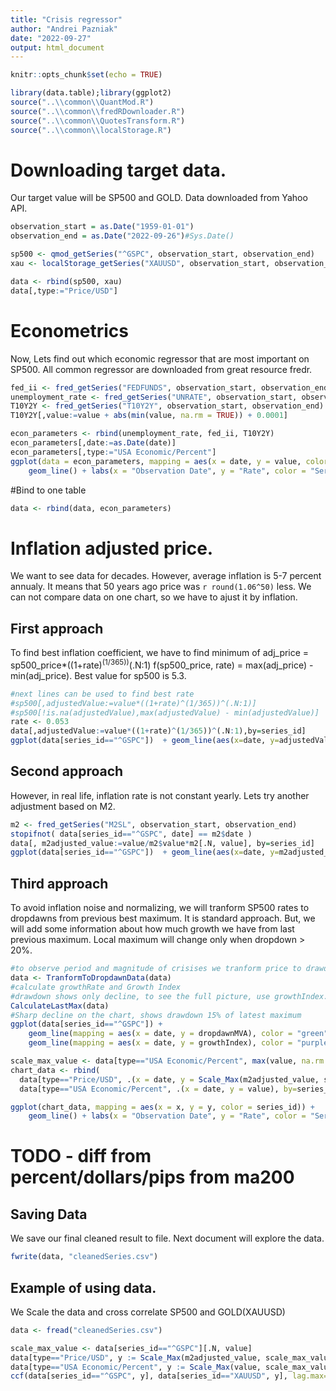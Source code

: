 ```yaml
---
title: "Crisis regressor"
author: "Andrei Pazniak"
date: "2022-09-27"
output: html_document
---
```


```r
knitr::opts_chunk$set(echo = TRUE)
```

```r
library(data.table);library(ggplot2)
source("..\\common\\QuantMod.R")
source("..\\common\\fredRDownloader.R")
source("..\\common\\QuotesTransform.R")
source("..\\common\\localStorage.R")
```


# Downloading target data.
Our target value will be SP500 and GOLD. Data downloaded from Yahoo API.
```r
observation_start = as.Date("1959-01-01")
observation_end = as.Date("2022-09-26")#Sys.Date()

sp500 <- qmod_getSeries("^GSPC", observation_start, observation_end)
xau <- localStorage_getSeries("XAUUSD", observation_start, observation_end)

data <- rbind(sp500, xau)
data[,type:="Price/USD"]
```

# Econometrics
Now, Lets find out which economic regressor that are most important on SP500.
All common regressor are downloaded from great resource fredr.
```r
fed_ii <- fred_getSeries("FEDFUNDS", observation_start, observation_end)
unemployment_rate <- fred_getSeries("UNRATE", observation_start, observation_end)
T10Y2Y <- fred_getSeries("T10Y2Y", observation_start, observation_end)
T10Y2Y[,value:=value + abs(min(value, na.rm = TRUE)) + 0.0001]

econ_parameters <- rbind(unemployment_rate, fed_ii, T10Y2Y)
econ_parameters[,date:=as.Date(date)]
econ_parameters[,type:="USA Economic/Percent"]
ggplot(data = econ_parameters, mapping = aes(x = date, y = value, color = series_id)) +
    geom_line() + labs(x = "Observation Date", y = "Rate", color = "Series")
```
#Bind to one table 
```r
data <- rbind(data, econ_parameters)
```
# Inflation adjusted price.
We want to see data for decades. However, average inflation is 5-7 percent annualy. 
It means that 50 years ago price was `r round(1.06^50)` less. We can not compare data on one chart, so we have to ajust it by inflation.

## First approach 
To find best inflation coefficient, we have to find minimum of 
adj_price = sp500_price*((1+rate)^(1/365))^(.N:1)
f(sp500_price, rate) = max(adj_price) - min(adj_price).
Best value for sp500 is 5.3.
```r
#next lines can be used to find best rate
#sp500[,adjustedValue:=value*((1+rate)^(1/365))^(.N:1)]
#sp500[!is.na(adjustedValue),max(adjustedValue) - min(adjustedValue)]
rate <- 0.053
data[,adjustedValue:=value*((1+rate)^(1/365))^(.N:1),by=series_id]
ggplot(data[series_id=="^GSPC"])  + geom_line(aes(x=date, y=adjustedValue), color='green')+ geom_line(aes(x=date, y=value), color='blue')
```

## Second approach
However, in real life, inflation rate is not constant yearly. Lets try another adjustment based on M2.
```r
m2 <- fred_getSeries("M2SL", observation_start, observation_end)
stopifnot( data[series_id=="^GSPC", date] == m2$date )
data[, m2adjusted_value:=value/m2$value*m2[.N, value], by=series_id]
ggplot(data[series_id=="^GSPC"])  + geom_line(aes(x=date, y=m2adjusted_value), color='blue')+ geom_line(aes(x=date, y=adjustedValue), color='green')

```

## Third approach
To avoid inflation noise and normalizing, we will tranform SP500 rates to dropdawns from previous best maximum. It is standard approach. But, we will add some information about how much growth we have from last previous maximum. Local maximum will change only when dropdown > 20%.

```r
#to observe period and magnitude of crisises we tranform price to drawdowns
data <- TranformToDropdawnData(data)
#calculate growthRate and Growth Index
#drawdown shows only decline, to see the full picture, use growthIndex. 
CalculateLastMax(data)
#Sharp decline on the chart, shows drawdown 15% of latest maximum
ggplot(data[series_id=="^GSPC"]) +
    geom_line(mapping = aes(x = date, y = dropdawnMVA), color = "green") + 
    geom_line(mapping = aes(x = date, y = growthIndex), color = "purple") 

```

```r
scale_max_value <- data[type=="USA Economic/Percent", max(value, na.rm = T)]
chart_data <- rbind(
  data[type=="Price/USD", .(x = date, y = Scale_Max(m2adjusted_value, scale_max_value)), by=series_id], 
  data[type=="USA Economic/Percent", .(x = date, y = value), by=series_id]) 

ggplot(chart_data, mapping = aes(x = x, y = y, color = series_id)) +
    geom_line() + labs(x = "Observation Date", y = "Rate", color = "Series")
```

# TODO  - diff from percent/dollars/pips from ma200

## Saving Data
We save our final cleaned result to file. Next document will explore the data.
```r
fwrite(data, "cleanedSeries.csv")
```

## Example of using data. 
We Scale the data and cross correlate SP500 and GOLD(XAUUSD)
```r
data <- fread("cleanedSeries.csv")

scale_max_value <- data[series_id=="^GSPC"][.N, value]
data[type=="Price/USD", y := Scale_Max(m2adjusted_value, scale_max_value), by=series_id]
data[type=="USA Economic/Percent", y := Scale_Max(value, scale_max_value), by=series_id]
ccf(data[series_id=="^GSPC", y], data[series_id=="XAUUSD", y], lag.max=6000, na.action=na.pass)

```

